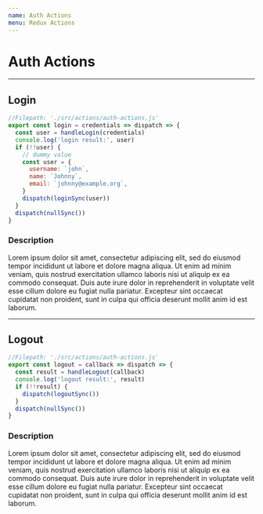 ```yaml
---
name: Auth Actions
menu: Redux Actions
---
```


# Auth Actions
---
## Login
```js
//Filepath: './src/actions/auth-actions.js'
export const login = credentials => dispatch => {
  const user = handleLogin(credentials)
  console.log('login result:', user)
  if (!!user) {
    // dummy value
    const user = {
      username: `john`,
      name: `Johnny`,
      email: `johnny@example.org`,
    }
    dispatch(loginSync(user))
  }
  dispatch(nullSync())
}
```
### Description
Lorem ipsum dolor sit amet, consectetur adipiscing elit, sed do eiusmod tempor incididunt ut labore et dolore magna aliqua. Ut enim ad minim veniam, quis nostrud exercitation ullamco laboris nisi ut aliquip ex ea commodo consequat. Duis aute irure dolor in reprehenderit in voluptate velit esse cillum dolore eu fugiat nulla pariatur. Excepteur sint occaecat cupidatat non proident, sunt in culpa qui officia deserunt mollit anim id est laborum.


---

## Logout
```js
//Filepath: './src/actions/auth-actions.js'
export const logout = callback => dispatch => {
  const result = handleLogout(callback)
  console.log('logout result:', result)
  if (!!result) {
    dispatch(logoutSync())
  }
  dispatch(nullSync())
}
```
### Description
Lorem ipsum dolor sit amet, consectetur adipiscing elit, sed do eiusmod tempor incididunt ut labore et dolore magna aliqua. Ut enim ad minim veniam, quis nostrud exercitation ullamco laboris nisi ut aliquip ex ea commodo consequat. Duis aute irure dolor in reprehenderit in voluptate velit esse cillum dolore eu fugiat nulla pariatur. Excepteur sint occaecat cupidatat non proident, sunt in culpa qui officia deserunt mollit anim id est laborum.